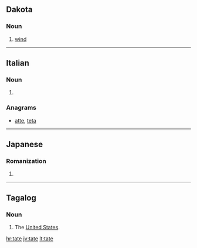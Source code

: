 {{also|Tate|tâte|tâté|täte|tatë|-tate}}
==Dakota==

===Noun===
{{head|dak|noun}}

# [[wind]]

----

==Italian==

===Noun===
{{head|it|noun plural form|g=f}}

# {{plural of|tata|lang=it}}

===Anagrams===
* [[atte#Italian|atte]], [[teta#Italian|teta]]

----

==Japanese==

===Romanization===
{{ja-romaji}}

# {{ja-romanization of|たて}}

----

==Tagalog==

===Noun===
{{attention|tl|shouldn't this be 'proper noun'?}}
{{tl-noun}}

# {{lb|tl|slang}} The [[United States|United States]].

[[hr:tate]]
[[jv:tate]]
[[lt:tate]]